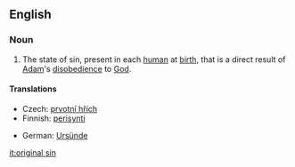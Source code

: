{{wikipedia}}
==English==

===Noun===
{{en-noun|sg=[[original]] [[sin]]|-}}

# {{Christianity}} The state of sin, present in each [[human]] at [[birth]], that is a direct result of [[Adam]]'s [[disobedience]] to [[God]].

====Translations====
{{trans-top|state of sin that is a direct result of Adam's disobedience to God}}
* Czech: [[prvotní hřích]] {{m}}
* Finnish: [[perisynti]]
{{trans-mid}}
* German: [[Ursünde]] {{f}}
{{trans-bottom}}

[[it:original sin]]